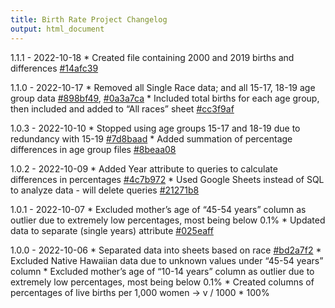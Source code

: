 ```yaml
---
title: Birth Rate Project Changelog
output: html_document
---
```


1.1.1 - 2022-10-18
* Created file containing 2000 and 2019 births and differences [#14afc39](https://github.com/chloelinli/chloelinli.github.io/commit/14afc393986f97d0e70346684a66ccefe4e3d0dc)

1.1.0 - 2022-10-17
* Removed all Single Race data; and all 15-17, 18-19 age group data [#898bf49](https://github.com/chloelinli/chloelinli.github.io/commit/898bf49deff4931c046a1d45b37f62ad1ed35db9), [#0a3a7ca](https://github.com/chloelinli/chloelinli.github.io/commit/0a3a7cae1fda1d42b243cbf5d2bc895eac607500)
* Included total births for each age group, then included and added to "All races" sheet [#cc3f9af](https://github.com/chloelinli/chloelinli.github.io/commit/cc3f9af70a648e2089dbbcd9df511604a1fee3a9)

1.0.3 - 2022-10-10
* Stopped using age groups 15-17 and 18-19 due to redundancy with 15-19 [#7d8baad](https://github.com/chloelinli/chloelinli.github.io/commit/7d8baad129ee517b3b0946679507fcdc3e907b26)
* Added summation of percentage differences in age group files [#8beaa08](https://github.com/chloelinli/chloelinli.github.io/commit/8beaa083473097cf10cfc3178899a2003f447433)

1.0.2 - 2022-10-09
* Added Year attribute to queries to calculate differences in percentages [#4c7b972](https://github.com/chloelinli/chloelinli.github.io/commit/4c7b972bea67e6abe8f7aaca7b454a2d58d49e58)
* Used Google Sheets instead of SQL to analyze data - will delete queries [#21271b8](https://github.com/chloelinli/chloelinli.github.io/commit/21271b8e01b4d08c1603e9597e1680e4c671f468)

1.0.1 - 2022-10-07
* Excluded mother's age of "45-54 years" column as outlier due to extremely low percentages, most being below 0.1%
* Updated data to separate (single years) attribute [#025eaff](https://github.com/chloelinli/chloelinli.github.io/commit/025eaffee9a075cd46b24a0b726a7cf0ddaf773d)

1.0.0 - 2022-10-06
* Separated data into sheets based on race [#bd2a7f2](https://github.com/chloelinli/chloelinli.github.io/commit/bd2a7f269cf8795f89969f2a48183b416d44c354)
* Excluded Native Hawaiian data due to unknown values under "45-54 years" column
* Excluded mother's age of "10-14 years" column as outlier due to extremely low percentages, most being below 0.1%
* Created columns of percentages of live births per 1,000 women -> v / 1000 * 100%
